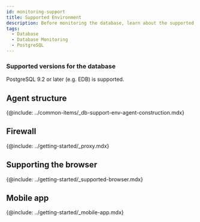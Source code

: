 ```yaml
---
id: monitoring-support
title: Supported Environment
description: Before monitoring the database, learn about the supported database types.
tags:
  - Database
  - Database Monitoring
  - PostgreSQL
---
```



<Note product='PostgreSQL' link='../postgresql-v1/monitoring-support' />

<Desc name='PostgreSQL' />

### Supported versions for the database

PostgreSQL 9.2 or later (e.g. EDB) is supported.

## Agent structure

{@include: ../common-items/_db-support-env-agent-construction.mdx}   

## Firewall

{@include: ../getting-started/_proxy.mdx} 

## Supporting the browser

{@include: ../getting-started/_supported-browser.mdx}

## Mobile app

{@include: ../getting-started/_mobile-app.mdx}  
